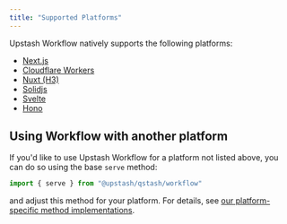 ```yaml
---
title: "Supported Platforms"
---
```


Upstash Workflow natively supports the following platforms:

- [Next.js](/qstash/workflow/quickstarts/vercel-nextjs)
- [Cloudflare Workers](/qstash/workflow/quickstarts/cloudflare-workers)
- [Nuxt (H3)](/qstash/workflow/quickstarts/nuxt)
- [Solidjs](/qstash/workflow/quickstarts/solidjs)
- [Svelte](/qstash/workflow/quickstarts/svelte)
- [Hono](/qstash/workflow/quickstarts/hono)


## Using Workflow with another platform

If you'd like to use Upstash Workflow for a platform not listed above, you can do so using the base `serve` method:

```javascript
import { serve } from "@upstash/qstash/workflow"
```

and adjust this method for your platform. For details, see [our platform-specific method implementations](https://github.com/upstash/qstash-js/tree/main/platforms).
